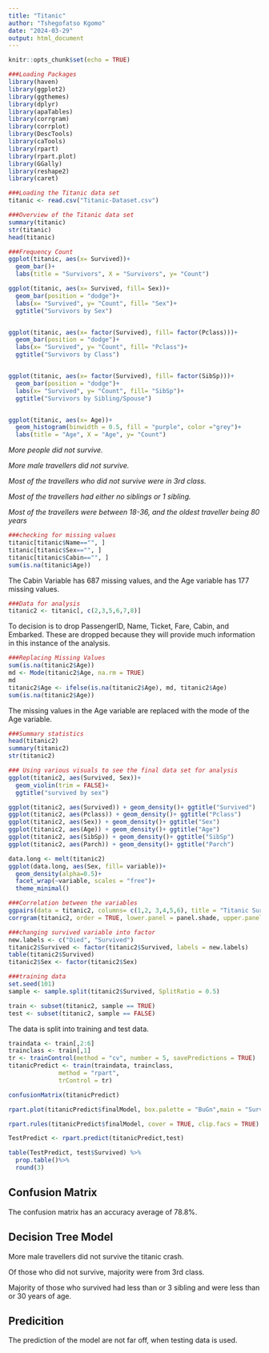 ```yaml
---
title: "Titanic"
author: "Tshegofatso Kgomo"
date: "2024-03-29"
output: html_document
---
```


```r
knitr::opts_chunk$set(echo = TRUE)
```


```r
###Loading Packages
library(haven)
library(ggplot2)
library(ggthemes)
library(dplyr)
library(apaTables)
library(corrgram)
library(corrplot)
library(DescTools)
library(caTools)
library(rpart)
library(rpart.plot) 
library(GGally)
library(reshape2)
library(caret)
```


```r
###Loading the Titanic data set
titanic <- read.csv("Titanic-Dataset.csv")
```


```r
###Overview of the Titanic data set
summary(titanic)
str(titanic)
head(titanic)
```


```r
###Frequency Count
ggplot(titanic, aes(x= Survived))+
  geom_bar()+
  labs(title = "Survivors", X = "Survivors", y= "Count")

ggplot(titanic, aes(x= Survived, fill= Sex))+
  geom_bar(position = "dodge")+
  labs(x= "Survived", y= "Count", fill= "Sex")+
  ggtitle("Survivors by Sex")


ggplot(titanic, aes(x= factor(Survived), fill= factor(Pclass)))+
  geom_bar(position = "dodge")+
  labs(x= "Survived", y= "Count", fill= "Pclass")+
  ggtitle("Survivors by Class")


ggplot(titanic, aes(x= factor(Survived), fill= factor(SibSp)))+
  geom_bar(position = "dodge")+
  labs(x= "Survived", y= "Count", fill= "SibSp")+
  ggtitle("Survivors by Sibling/Spouse")


ggplot(titanic, aes(x= Age))+
  geom_histogram(binwidth = 0.5, fill = "purple", color ="grey")+
  labs(title = "Age", X = "Age", y= "Count")
```

*More people did not survive.*

*More male travellers did not survive.*

*Most of the travellers who did not survive were in 3rd class.*

*Most of the travellers had either no siblings or 1 sibling.*

*Most of the travellers were between 18-36, and the oldest traveller being 80 years*

```r
###checking for missing values
titanic[titanic$Name=="", ]
titanic[titanic$Sex=="", ]
titanic[titanic$Cabin=="", ]
sum(is.na(titanic$Age))
```

The Cabin Variable has 687 missing values, and the Age variable has 177 missing values.

```r
###Data for analysis
titanic2 <- titanic[, c(2,3,5,6,7,8)]
```

To decision is to drop PassengerID, Name, Ticket, Fare, Cabin, and Embarked. These
are dropped because they will provide much information in this instance of the analysis.


```r
###Replacing Missing Values
sum(is.na(titanic2$Age))
md <- Mode(titanic2$Age, na.rm = TRUE)
md
titanic2$Age <- ifelse(is.na(titanic2$Age), md, titanic2$Age)
sum(is.na(titanic2$Age))
```

The missing values in the Age variable are replaced with the mode of the Age variable.

```r
###Summary statistics
head(titanic2)
summary(titanic2)
str(titanic2)
```


```r
### Using various visuals to see the final data set for analysis
ggplot(titanic2, aes(Survived, Sex))+
  geom_violin(trim = FALSE)+
  ggtitle("survived by sex")

ggplot(titanic2, aes(Survived)) + geom_density()+ ggtitle("Survived")
ggplot(titanic2, aes(Pclass)) + geom_density()+ ggtitle("Pclass")
ggplot(titanic2, aes(Sex)) + geom_density()+ ggtitle("Sex")
ggplot(titanic2, aes(Age)) + geom_density()+ ggtitle("Age")
ggplot(titanic2, aes(SibSp)) + geom_density()+ ggtitle("SibSp")
ggplot(titanic2, aes(Parch)) + geom_density()+ ggtitle("Parch")

data.long <- melt(titanic2)
ggplot(data.long, aes(Sex, fill= variable))+
  geom_density(alpha=0.5)+
  facet_wrap(~variable, scales = "free")+
  theme_minimal()
```



```r
###Correlation between the variables
ggpairs(data = titanic2, columns= c(1,2, 3,4,5,6), title = "Titanic Survivors")
corrgram(titanic2, order = TRUE, lower.panel = panel.shade, upper.panel = panel.pie)
``` 


```r
###changing survived variable into factor
new.labels <- c("Died", "Survived")
titanic2$Survived <- factor(titanic2$Survived, labels = new.labels)
table(titanic2$Survived)
titanic2$Sex <- factor(titanic2$Sex)
```


```r
###training data
set.seed(101)
sample <- sample.split(titanic2$Survived, SplitRatio = 0.5)

train <- subset(titanic2, sample == TRUE)
test <- subset(titanic2, sample == FALSE)
```
The data is split into training and test data.

```r
traindata <- train[,2:6]
trainclass <- train[,1]
tr <- trainControl(method = "cv", number = 5, savePredictions = TRUE)
titanicPredict <- train(traindata, trainclass,
              method = "rpart",
              trControl = tr)

confusionMatrix(titanicPredict)

rpart.plot(titanicPredict$finalModel, box.palette = "BuGn",main = "Survivors", extra = 101)

rpart.rules(titanicPredict$finalModel, cover = TRUE, clip.facs = TRUE)

TestPredict <- rpart.predict(titanicPredict,test)

table(TestPredict, test$Survived) %>%
  prop.table()%>%
  round(3)
```

## Confusion Matrix
The confusion matrix has an accuracy average of 78.8%.

## Decision Tree Model

More male travellers did not survive the titanic crash.

Of those who did not survive, majority were from 3rd class.

Majority of those who survived had less than or 3 sibling and were less than or 30 years of age.

## Predicition
The prediction of the model are not far off, when testing data is used. 







